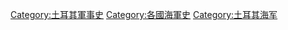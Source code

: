 [[Category:土耳其軍事史|Category:土耳其軍事史]]
[[Category:各國海軍史|Category:各國海軍史]]
[[Category:土耳其海军|Category:土耳其海军]]
